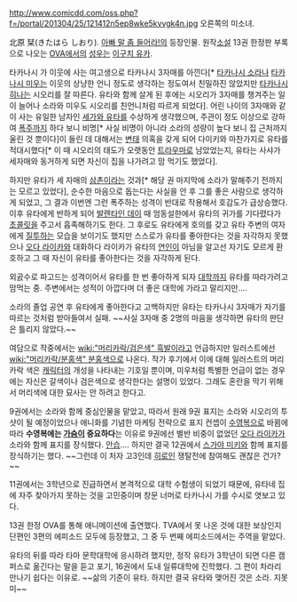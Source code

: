http://www.comicdd.com/oss.php?f=/portal/201304/25/121412n5ep8wke5kvvgk4n.jpg
오른쪽의 미소녀.

北原 栞(きたはら しおり). [[아빠 말 좀 들어라!]]의 등장인물. 원작[[소설]] 13권 한정판 부록으로 나오는 [[OVA]]에서의 [[성우]]는 [[이구치 유카]]. 

타카나시 가 이웃에 사는 여고생으로 타카나시 3자매를 아낀다[* [[타카나시 소라]]나 [[타카나시 미우]]는 이웃의 상냥한 언니 정도로 생각하는 정도여서 친밀하진 않았지만 [[타카나시 히나]]는 시오리를 잘 따른다. 유타와 함께 살게 된 후에는 시오리가 3자매를 챙겨주는 일이 늘어나 소라와 미우도 시오리를 친언니처럼 따르게 되었다]. 어린 나이의 3자매와 같이 사는 유일한 남자인 [[세가와 유타]]를 수상하게 생각했으며, 주관이 정도 이상으로 강하여 [[폭주]]까지 하다 보니 비명[* 사실 비명이 아니라 소라의 성량이 높다 보니 집 근처까지 울린 것 뿐이다]이 들린 데 대해서는 [[변태]] 의혹을 갖게 되어 다이키와 마찬가지로 유타를 적대시했다[* 이 때 시오리의 태도가 오랫동안 [[트라우마]]로 남았었는지, 유타는 사샤가 세자매와 동거하게 되면 자신이 집을 나가려고 맘 먹기도 했었다].

하지만 유타가 세 자매의 [[삼촌]]이라는 것과[* 해당 권 마지막에 소라가 말해주기 전까지는 모르고 있었다], 순수한 마음으로 돕는다는 사실을 안 후 그를 좋은 사람으로 생각하게 되었고, 그 결과 이번엔 그런 폭주하는 성격이 반대로 작용해서 호감도가 급상승했다. 이후 유타에게 반하게 되어 [[발렌타인 데이]] 때 엄동설한에서 유타의 귀가를 기다렸다가 [[초콜릿]]을 주고서 흡족해하기도 한다. 그 후로도 유타에게 호의를 갖고 유타 주변의 여자에게 [[질투#s-1|질투]]하는 모습을 보이기도 했지만 스스로가 유타를 좋아한다는 것을 자각하지 못했으나 [[오다 라이카]]와 대화하다 라이카가 유타의 [[연인]]이 아님을 알고선 자기도 모르게 환호하고 그 때 자신이 유타를 좋아한다는 것을 자각하게 된다. 

외곬수로 파고드는 성격이어서 유타를 한 번 좋아하게 되자 [[대학]]까지 유타를 따라가려고 맘먹는 중. 주변에서는 성적이 아깝다며 더 좋은 대학에 가라고 말리지만…. 

소라의 졸업 공연 후 유타에게 좋아한다고 고백하지만 유타는 타카나시 3자매가 자기를 따르는 것처럼 받아들여서 실패. ~~사실 3자매 중 2명의 마음을 생각하면 유타의 판단은 틀리지 않았다.~~ 

여담으로 작중에서는 [[wiki:"머리카락/검은색" 흑발]]이라고 언급하지만 일러스트에선 [[wiki:"머리카락/분홍색" 분홍색]]으로 나온다. 작가 후기에서 이에 대해 일러스트의 머리카락 색은 [[캐릭터]]의 개성을 나타내는 기호일 뿐이며, 미우처럼 특별한 언급이 없는 경우에는 자신은 갈색이나 검은색으로 생각한다는 설명이 있었다. 그래도 혼란을 막기 위해서 머리색에 대한 묘사는 안 하려고 한다고.

9권에서는 소라와 함께 중심인물을 맡았고, 따라서 원래 9권 표지는 소라와 시오리의 투샷이 될 예정이었으나 애니화를 기념한 마케팅 전략으로 표지 컨셉이 [[수영복]]으로 바뀜에 따라 '''수영복에는 [[가슴]]이 중요하다'''는 이유로 9권에선 별반 비중이 없었던 [[오다 라이카]]가 소라와 함께 표지를 장식했다. [[안습]]…. 하지만 결국 12권에서 [[스가야 미키]]와 함께 표지를 장식하기는 했다. ~~그런데 이 처자 고3인데 [[히로인]] 쟁탈전에 참여해도 괜찮은 건가?~~

11권에서는 3학년으로 진급하면서 본격적으로 대학 수험생이 되었기 때문에, 유타네 집에 자주 찾아가지 못하는 것을 고민중이며 창문 너머로 타카나시 가를 수시로 엿보고 있다. 

13권 한정 OVA를 통해 애니메이션에 출연했다. TVA에서 못 나온 것에 대한 보상인지 단편인 3편의 에피소드 모두에 등장했고, 그 중 두 번째 에피소드에서는 주역을 맡았다.

유타의 뒤를 따라 타마 문학대학에 응시하려 했지만, 정작 유타가 3학년이 되면 다른 캠퍼스로 옮긴다는 말을 듣고 포기, 16권에서 도내 일류대학에 진학했다. 그 편이 차라리 만나기 쉽다는 이유로. ~~삶의 기준이 유타. 하지만 결국 유타와 맺어진 것은 소라. 지못미~~
